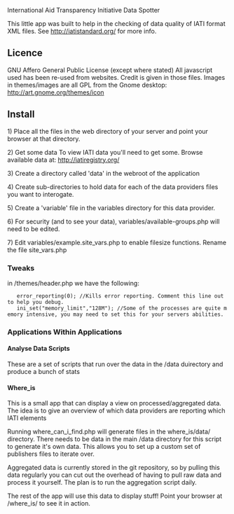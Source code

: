 International Aid Transparency Initiative Data Spotter 

This little app was built to help in the checking of data quality of IATI format XML files.
See http://iatistandard.org/ for more info.

==Licence==
GNU Affero General Public License (except where stated)
All javascript used has been re-used from websites. Credit is given in those files.
Images in themes/images are all GPL from the Gnome desktop: http://art.gnome.org/themes/icon

==Install==

1) Place all the files in the web directory of your server and point your browser at that directory.

2) Get some data
To view IATI data you'll need to get some. Browse available data at:
http://iatiregistry.org/

3) Create a directory called 'data' in the webroot of the application

4) Create sub-directories to hold data for each of the data providers files you want to interogate.

5) Create a 'variable' file in the variables directory for this data provider.

6) For security (and to see your data), variables/available-groups.php will need to be edited.

7) Edit variables/example.site_vars.php to enable filesize functions. Rename the file site_vars.php

===Tweaks===
in /themes/header.php we have the following:
    error_reporting(0); //Kills error reporting. Comment this line out to help you debug.
    ini_set("memory_limit","128M"); //Some of the processes are quite memory intensive, you may need to set this for your servers abilities.

===Applications Within Applications===
====Analyse Data Scripts====
These are a set of scripts that run over the data in the /data duirectory and produce a bunch of stats

====Where_is====
This is a small app that can display a view on processed/aggregated data.
The idea is to give an overview of which data providers are reporting which IATI elements

Running where_can_i_find.php will generate files in the where_is/data/ directory.
There needs to be data in the main /data directory for this script to generate it's own data.
This allows you to set up a custom set of publishers files to iterate over. 

Aggregated data is currently stored in the git repository, so by pulling this data regularly you can
cut out the overhead of having to pull raw data and process it yourself. 
The plan is to run the aggregation script daily.

The rest of the app will use this data to display stuff!
Point your browser at /where_is/ to see it in action.


